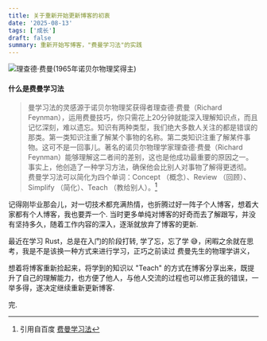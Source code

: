 ```yaml
---
title: 关于重新开始更新博客的初衷
date: '2025-08-13'
tags: ['成长']
draft: false
summary: 重新开始写博客，"费曼学习法"的实践
---
```


<Image
  src="https://logjs.site/blog/about_learn/feynman.webp"
  alt="理查德·费曼(1965年诺贝尔物理奖得主)"
/>

#### 什么是费曼学习法

> 曼学习法的灵感源于诺贝尔物理奖获得者理查德·费曼（Richard Feynman），运用费曼技巧，你只需花上20分钟就能深入理解知识点，而且记忆深刻，难以遗忘。知识有两种类型，我们绝大多数人关注的都是错误的那类。第一类知识注重了解某个事物的名称。第二类知识注重了解某件事物。这可不是一回事儿。著名的诺贝尔物理学家理查德·费曼（Richard Feynman）能够理解这二者间的差别，这也是他成功最重要的原因之一。事实上，他创造了一种学习方法，确保他会比别人对事物了解得更透彻。
> 费曼学习法可以简化为四个单词：Concept （概念）、Review （回顾）、Simplify （简化）、Teach （教给别人）。[^1]

记得刚毕业那会儿，对一切技术都充满热情，也折腾过好一阵子个人博客，想着大家都有个人博客，我也要弄一个. 当时更多单纯对博客的好奇而去了解跟写，并没有坚持多久，随着工作内容的深入，逐渐就放弃了博客的更新.

最近在学习 Rust，总是在入门的阶段打转, 学了忘，忘了学 😅，闲暇之余就在思考，我是不是该换一种方式来进行学习，正巧之前读过 费曼先生的物理学讲义，

<Resource
  src="https://logjs.site/blog/about_learn/%E8%B4%B9%E6%9B%BC%E7%89%A9%E7%90%86%E5%AD%A6%E8%AE%B2%E4%B9%89.epub"
  name="《费曼物理学讲义》"
/>

想着将博客重新捡起来，将学到的知识以 "Teach" 的方式在博客分享出来，既提升了自己的理解能力，也方便了他人，与他人交流的过程也可以修正我的错误，一举多得，遂决定继续重新更新博客.

完.

[^1]: 引用自百度 [费曼学习法](https://baike.baidu.com/item/%E8%B4%B9%E6%9B%BC%E5%AD%A6%E4%B9%A0%E6%B3%95/50895393)
